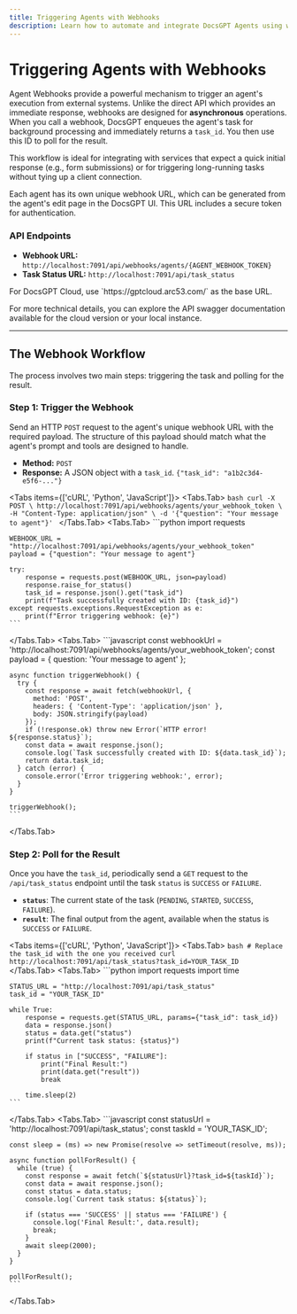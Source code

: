 ```yaml
---
title: Triggering Agents with Webhooks
description: Learn how to automate and integrate DocsGPT Agents using webhooks for asynchronous task execution.
---
```



# Triggering Agents with Webhooks

Agent Webhooks provide a powerful mechanism to trigger an agent's execution from external systems. Unlike the direct API which provides an immediate response, webhooks are designed for **asynchronous** operations. When you call a webhook, DocsGPT enqueues the agent's task for background processing and immediately returns a `task_id`. You then use this ID to poll for the result.

This workflow is ideal for integrating with services that expect a quick initial response (e.g., form submissions) or for triggering long-running tasks without tying up a client connection.

Each agent has its own unique webhook URL, which can be generated from the agent's edit page in the DocsGPT UI. This URL includes a secure token for authentication.

### API Endpoints

- **Webhook URL:** `http://localhost:7091/api/webhooks/agents/{AGENT_WEBHOOK_TOKEN}`
- **Task Status URL:** `http://localhost:7091/api/task_status`

<Callout type="info">
For DocsGPT Cloud, use `https://gptcloud.arc53.com/` as the base URL.
</Callout>

For more technical details, you can explore the API swagger documentation available for the cloud version or your local instance.

---

## The Webhook Workflow

The process involves two main steps: triggering the task and polling for the result.

### Step 1: Trigger the Webhook

Send an HTTP `POST` request to the agent's unique webhook URL with the required payload. The structure of this payload should match what the agent's prompt and tools are designed to handle.

-   **Method:** `POST`
-   **Response:** A JSON object with a `task_id`. `{"task_id": "a1b2c3d4-e5f6-..."}`

<Tabs items={['cURL', 'Python', 'JavaScript']}>
  <Tabs.Tab>
    ```bash
    curl -X POST \
      http://localhost:7091/api/webhooks/agents/your_webhook_token \
      -H "Content-Type: application/json" \
      -d '{"question": "Your message to agent"}'
    ```
  </Tabs.Tab>
  <Tabs.Tab>
    ```python
    import requests

    WEBHOOK_URL = "http://localhost:7091/api/webhooks/agents/your_webhook_token"
    payload = {"question": "Your message to agent"}

    try:
        response = requests.post(WEBHOOK_URL, json=payload)
        response.raise_for_status()
        task_id = response.json().get("task_id")
        print(f"Task successfully created with ID: {task_id}")
    except requests.exceptions.RequestException as e:
        print(f"Error triggering webhook: {e}")
    ```
  </Tabs.Tab>
  <Tabs.Tab>
    ```javascript
    const webhookUrl = 'http://localhost:7091/api/webhooks/agents/your_webhook_token';
    const payload = { question: 'Your message to agent' };

    async function triggerWebhook() {
      try {
        const response = await fetch(webhookUrl, {
          method: 'POST',
          headers: { 'Content-Type': 'application/json' },
          body: JSON.stringify(payload)
        });
        if (!response.ok) throw new Error(`HTTP error! ${response.status}`);
        const data = await response.json();
        console.log(`Task successfully created with ID: ${data.task_id}`);
        return data.task_id;
      } catch (error) {
        console.error('Error triggering webhook:', error);
      }
    }
    
    triggerWebhook();
    ```
  </Tabs.Tab>
</Tabs>

### Step 2: Poll for the Result

Once you have the `task_id`, periodically send a `GET` request to the `/api/task_status` endpoint until the task `status` is `SUCCESS` or `FAILURE`.

- **`status`**: The current state of the task (`PENDING`, `STARTED`, `SUCCESS`, `FAILURE`).
- **`result`**: The final output from the agent, available when the status is `SUCCESS` or `FAILURE`.

<Tabs items={['cURL', 'Python', 'JavaScript']}>
  <Tabs.Tab>
    ```bash
    # Replace the task_id with the one you received
    curl http://localhost:7091/api/task_status?task_id=YOUR_TASK_ID
    ```
  </Tabs.Tab>
  <Tabs.Tab>
    ```python
    import requests
    import time

    STATUS_URL = "http://localhost:7091/api/task_status"
    task_id = "YOUR_TASK_ID"

    while True:
        response = requests.get(STATUS_URL, params={"task_id": task_id})
        data = response.json()
        status = data.get("status")
        print(f"Current task status: {status}")

        if status in ["SUCCESS", "FAILURE"]:
            print("Final Result:")
            print(data.get("result"))
            break
        
        time.sleep(2)
    ```
  </Tabs.Tab>
  <Tabs.Tab>
    ```javascript
    const statusUrl = 'http://localhost:7091/api/task_status';
    const taskId = 'YOUR_TASK_ID';

    const sleep = (ms) => new Promise(resolve => setTimeout(resolve, ms));

    async function pollForResult() {
      while (true) {
        const response = await fetch(`${statusUrl}?task_id=${taskId}`);
        const data = await response.json();
        const status = data.status;
        console.log(`Current task status: ${status}`);

        if (status === 'SUCCESS' || status === 'FAILURE') {
          console.log('Final Result:', data.result);
          break;
        }
        await sleep(2000);
      }
    }

    pollForResult();
    ```
  </Tabs.Tab>
</Tabs>
